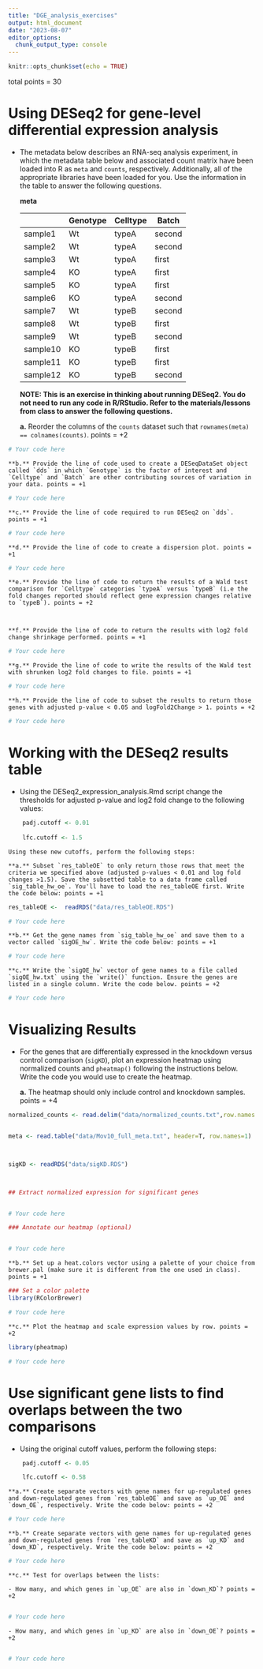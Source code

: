 ```yaml
---
title: "DGE_analysis_exercises"
output: html_document
date: "2023-08-07"
editor_options: 
  chunk_output_type: console
---
```


```r
knitr::opts_chunk$set(echo = TRUE)
```

total points = 30

# Using DESeq2 for gene-level differential expression analysis

- The metadata below describes an RNA-seq analysis experiment, in which the metadata table below and associated count matrix have been loaded into R as `meta` and `counts`, respectively. Additionally, all of the appropriate libraries have been loaded for you. Use the information in the table to answer the following questions.  

	**meta**
	
	| |Genotype	|Celltype	|Batch|
	| ------ | ------- | -------- | --- |
	|sample1	|Wt	|typeA	|second |
	|sample2	|Wt	|typeA	|second|
	|sample3	|Wt	|typeA	|first|
	|sample4	|KO	|typeA	|first|
	|sample5	|KO	|typeA	|first|
	|sample6	|KO	|typeA	|second|
	|sample7	|Wt	|typeB	|second|
	|sample8	|Wt	|typeB	|first|
	|sample9	|Wt	|typeB	|second|
	|sample10	|KO	|typeB	|first|
	|sample11	|KO	|typeB	|first|
	|sample12	|KO	|typeB	|second|


	**NOTE: This is an exercise in thinking about running DESeq2. You do not need to run any code in R/RStudio. Refer to the materials/lessons from class to answer the following questions.**

	**a.** Reorder the columns of the `counts` dataset such that `rownames(meta) == colnames(counts)`. points = +2
	
```r
# Your code here
```
	
	**b.** Provide the line of code used to create a DESeqDataSet object called `dds` in which `Genotype` is the factor of interest and `Celltype` and `Batch` are other contributing sources of variation in your data. points = +1
	
```r
# Your code here
```

	**c.** Provide the line of code required to run DESeq2 on `dds`. points = +1
	
```r
# Your code here
```
	
	**d.** Provide the line of code to create a dispersion plot. points = +1
	
```r
# Your code here
```
	
	**e.** Provide the line of code to return the results of a Wald test comparison for `Celltype` categories `typeA` versus `typeB` (i.e the fold changes reported should reflect gene expression changes relative to `typeB`). points = +2
	 	
```r

```
	
	**f.** Provide the line of code to return the results with log2 fold change shrinkage performed. points = +1
	
```r

# Your code here

```
	
	**g.** Provide the line of code to write the results of the Wald test with shrunken log2 fold changes to file. points = +1
	
```r

# Your code here

```
	
	**h.** Provide the line of code to subset the results to return those genes with adjusted p-value < 0.05 and logFold2Change > 1. points = +2
	
```r

# Your code here

```
	
# Working with the DESeq2 results table

- Using the DESeq2_expression_analysis.Rmd script change the thresholds for adjusted p-value and log2 fold change to the following values:
 
```r
	padj.cutoff <- 0.01
	
	lfc.cutoff <- 1.5
```
	
	Using these new cutoffs, perform the following steps:

	**a.** Subset `res_tableOE` to only return those rows that meet the criteria we specified above (adjusted p-values < 0.01 and log fold changes >1.5). Save the subsetted table to a data frame called `sig_table_hw_oe`. You'll have to load the res_tableOE first. Write the code below: points = +1
	
```r

res_tableOE <-  readRDS("data/res_tableOE.RDS")

# Your code here
```
	
	
	**b.** Get the gene names from `sig_table_hw_oe` and save them to a vector called `sigOE_hw`. Write the code below: points = +1
	
```r
# Your code here
```
	
	**c.** Write the `sigOE_hw` vector of gene names to a file called `sigOE_hw.txt` using the `write()` function. Ensure the genes are listed in a single column. Write the code below. points = +2
	
```r

# Your code here


```

	 
# Visualizing Results

- For the genes that are differentially expressed in the knockdown versus control comparison (`sigKD`), plot an expression heatmap using normalized counts and `pheatmap()` following the instructions below. Write the code you would use to create the heatmap.

	**a.** The heatmap should only include control and knockdown samples. points = +4
	
```r
normalized_counts <- read.delim("data/normalized_counts.txt",row.names = 1)


meta <- read.table("data/Mov10_full_meta.txt", header=T, row.names=1)



sigKD <- readRDS("data/sigKD.RDS")



## Extract normalized expression for significant genes


# Your code here

```
	
```r
### Annotate our heatmap (optional)


# Your code here

```


	**b.** Set up a heat.colors vector using a palette of your choice from brewer.pal (make sure it is different from the one used in class). points = +1
	
```r

### Set a color palette
library(RColorBrewer)

# Your code here

```
	
	
	**c.** Plot the heatmap and scale expression values by row. points = +2
	
```r

library(pheatmap)

# Your code here

```
	
# Use significant gene lists to find overlaps between the two comparisons 

- Using the original cutoff values, perform the following steps:

```r
	padj.cutoff <- 0.05

	lfc.cutoff <- 0.58
```

	**a.** Create separate vectors with gene names for up-regulated genes and down-regulated genes from `res_tableOE` and save as `up_OE` and `down_OE`, respectively. Write the code below: points = +2
	
```r

# Your code here
```
	
	**b.** Create separate vectors with gene names for up-regulated genes and down-regulated genes from `res_tableKD` and save as `up_KD` and `down_KD`, respectively. Write the code below: points = +2
	
```r

# Your code here

```
	
	**c.** Test for overlaps between the lists:
	
	- How many, and which genes in `up_OE` are also in `down_KD`? points = +2
		
```r
# Your code here
```

	- How many, and which genes in `up_KD` are also in `down_OE`? points = +2
		
```r

# Your code here
```

	 

	

